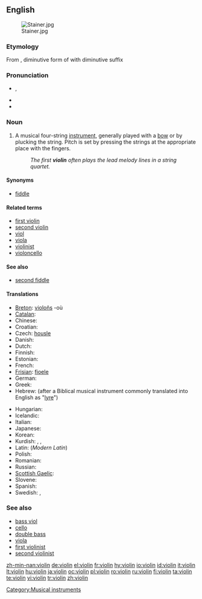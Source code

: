 {{wikipedia}}
==English==
[[Image:Stainer.jpg|thumb]]

===Etymology===
From {{It.}} {{term|violino|lang=it}}, diminutive form of {{term|viola|lang=it}} with diminutive suffix {{term|-ino|lang=it}}

===Pronunciation===
* {{IPA|/ˌvaɪəˈlɪn/}}, {{SAMPA|/vaI@lIn/}}
* {{audio|en-us-violin.ogg|Audio (US)}}
* {{rhymes|ɪn}}

===Noun===
{{en-noun}}

# {{musical instrument}} A musical four-string [[instrument]], generally played with a [[bow]] or by plucking the string.  Pitch is set by pressing the strings at the appropriate place with the fingers.
#: ''The first '''violin''' often plays the lead melody lines in a string quartet.''

====Synonyms====
*[[fiddle]]

====Related terms====
*[[first violin]]
*[[second violin]]
*[[viol]]
*[[viola]]
*[[violinist]]
*[[violoncello]]

====See also====
*[[second fiddle]]

====Translations====
{{trans-top|string istrument}}
*[[Breton]]: [[violoñs]] {{m}} -où {{p}}
*[[Catalan]]: {{t+|ca|violí|m}}
*Chinese: {{t|cmn|小提琴|tr=xiaotiqin|sc=Hani|xs=Mandarin}}
*Croatian: {{t-|hr|violina|f}}
* Czech: [[housle]] {{f|p}}
*Danish: {{t-|da|violin|c}}
*Dutch: {{t+|nl|viool}}
*Finnish: {{t+|fi|viulu}}
*Estonian: {{t+|et|viiul}}
*French: {{t+|fr|violon|m}}
*[[Frisian]]: [[fioele]]
*German: {{t+|de|Geige|f}}
*Greek: {{t-|el|βιολί|n|tr=biolí|sc=Grek}}
*Hebrew: {{t-|he|כינור|tr=Kinor|sc=Hebr}} (after a Biblical musical instrument commonly translated into English as "[[lyre]]") {{m}}
{{trans-mid}}
*Hungarian: {{t-|hu|hegedű}}
*Icelandic: {{t+|is|fiðla|f}}
*Italian: {{t+|it|violino|m}}
*Japanese: {{t+|ja|バイオリン|tr=baiorin|sc=Jpan}}
*Korean: {{t-|ko|바이올린|tr=baiollin|sc=Hang}}
*Kurdish: {{t|ku|keman|f}}, {{t|ku|kemançe|f}}, {{t|ku|viyolîn|f}}
*Latin: (''Modern Latin'') {{t|la|violinum}}
*Polish: {{t|pl|skrzypce|p}}
*Romanian: {{t-|ro|vioară|f}}
*Russian: {{t|ru|скрипка|f|tr=skripka|sc=Cyrl}}
*[[Scottish Gaelic]]: {{t-|gd|fidheall|f|xs=Scottish Gaelic}}
*Slovene: {{t+|sl|f|tr=violina}}
*Spanish: {{t-|es|violín|m}}
*Swedish: {{t|sv|fiol}}, {{t-|sv|violin}}
{{trans-bottom}}

===See also===
*[[bass viol]]
*[[cello]]
*[[double bass]]
*[[viola]]
*[[first violinist]]
*[[second violinist]]

[[Category:Musical instruments]]

[[zh-min-nan:violin]]
[[de:violin]]
[[el:violin]]
[[fr:violin]]
[[hy:violin]]
[[io:violin]]
[[id:violin]]
[[it:violin]]
[[lt:violin]]
[[hu:violin]]
[[ja:violin]]
[[oc:violin]]
[[pl:violin]]
[[ro:violin]]
[[ru:violin]]
[[fi:violin]]
[[ta:violin]]
[[te:violin]]
[[vi:violin]]
[[tr:violin]]
[[zh:violin]]